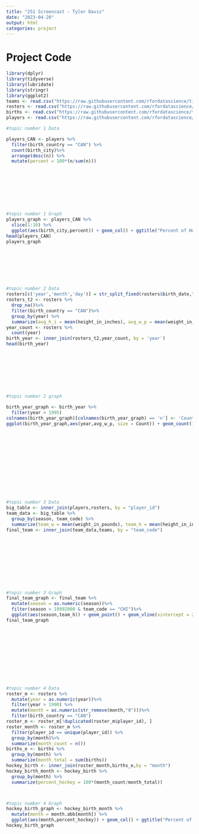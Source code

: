 ```yaml
---
title: "251 Screencast - Tyler Davis"
date: "2023-04-20"
output: html
categories: project
---
```


# Project Code

```r
library(dplyr)
library(tidyverse)
library(lubridate)
library(stringr)
library(ggplot2)
teams <- read.csv("https://raw.githubusercontent.com/rfordatascience/tidytuesday/master/data/2024/2024-01-09/nhl_teams.csv")
rosters <- read.csv("https://raw.githubusercontent.com/rfordatascience/tidytuesday/master/data/2024/2024-01-09/nhl_rosters.csv")
births <- read.csv("https://raw.githubusercontent.com/rfordatascience/tidytuesday/master/data/2024/2024-01-09/canada_births_1991_2022.csv")
players <- read.csv("https://raw.githubusercontent.com/rfordatascience/tidytuesday/master/data/2024/2024-01-09/nhl_player_births.csv")

#topic number 1 Data

players_CAN <- players %>%
  filter(birth_country == "CAN") %>%
  count(birth_city)%>%
  arrange(desc(n)) %>%
  mutate(percent = 100*(n/sum(n)))
  








#topic number 1 Graph
players_graph <- players_CAN %>%
  slice(1:10) %>%
  ggplot(aes(birth_city,percent)) + geom_col() + ggtitle("Percent of Hockey Players Born in Each Canadian City") + xlab("Birth City") + ylab("Percent of Hockey Players")
head(players_CAN)
players_graph








#topic number 2 Data
rosters[c('year','month','day')] = str_split_fixed(rosters$birth_date,"-",3)
rosters_t2 <- rosters %>%
  drop_na()%>%
  filter(birth_country == "CAN")%>%
  group_by(year) %>%
  summarize(avg_h_i = mean(height_in_inches), avg_w_p = mean(weight_in_pounds), avg_w_k = mean(weight_in_kilograms), avg_h_c = mean(height_in_centimeters))
year_count <- rosters %>%
  count(year)
birth_year <- inner_join(rosters_t2,year_count, by = 'year')
head(birth_year)









#topic number 2 graph

birth_year_graph <- birth_year %>%
  filter(year > 1995)
colnames(birth_year_graph)[colnames(birth_year_graph) == 'n'] <- 'Count'
ggplot(birth_year_graph,aes(year,avg_w_p, size = Count)) + geom_count() + ggtitle("Average Weight per Birth Year in the NHL from 1995 - 2005") + ylab("Average Weight in Pounds") + xlab("Year")
  













#topic number 3 Data
big_table <- inner_join(players,rosters, by = "player_id")
team_data <- big_table %>%
  group_by(season, team_code) %>%
  summarize(team_w = mean(weight_in_pounds), team_h = mean(height_in_inches))
final_team <- inner_join(team_data,teams, by = "team_code")











#topic number 3 Graph
final_team_graph <- final_team %>%
  mutate(season = as.numeric(season))%>%
  filter(season > 19992000 & team_code == "CHI")%>%
  ggplot(aes(season,team_h)) + geom_point() + geom_vline(xintercept = 20092010, linetype = "solid", color = "blue", size = .7)+geom_vline(xintercept = 20122013, linetype = "solid", color = "blue", size = .7) + geom_vline(xintercept = 20142015, linetype = "solid", color = "blue", size = .7) + ggtitle("How Height Relates to Stanly Cup Success") + xlab("Season") + ylab("Height in Inches")
final_team_graph












#topic number 4 Data 
roster_m <- rosters %>%
  mutate(year = as.numeric(year))%>%
  filter(year > 1990) %>%
  mutate(month = as.numeric(str_remove(month,"0")))%>%
  filter(birth_country == "CAN")
roster_m <- roster_m[!duplicated(roster_m$player_id), ]
roster_month <- roster_m %>%
  filter(player_id == unique(player_id)) %>%
  group_by(month)%>%
  summarize(month_count = n())
births_e <- births %>%
  group_by(month) %>%
  summarize(month_total = sum(births))
hockey_birth <- inner_join(roster_month,births_e,by = "month")
hockey_birth_month <- hockey_birth %>%
  group_by(month) %>%
  summarize(percent_hockey = 100*(month_count/month_total))



#topic number 4 Graph
hockey_birth_graph <- hockey_birth_month %>%
  mutate(month = month.abb[month]) %>%
  ggplot(aes(month,percent_hockey)) + geom_col() + ggtitle("Percent of Births in Canada Since 1991 in each Month that are Hockey Players") + xlab("Month") + ylab("Percent Chance of Hockey Player")
hockey_birth_graph



```